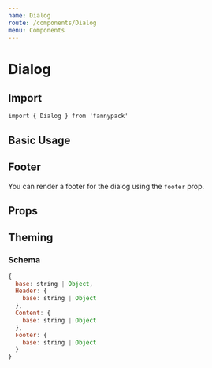 ```yaml
---
name: Dialog
route: /components/Dialog
menu: Components
---
```



# Dialog

## Import

`import { Dialog } from 'fannypack'`

## Basic Usage

<Playground>
  <Dialog>
    <Dialog.Header>
      <Dialog.Title>This is a title</Dialog.Title>
    </Dialog.Header>
    <Dialog.Content>
      Lorem ipsum dolor sit amet, consectetur adipiscing elit. Suspendisse diam ipsum, cursus id placerat congue,
      ultrices eget lectus. Duis posuere, lacus sed tristique commodo, sapien turpis mollis nunc, vestibulum consectetur
      lectus augue sit amet justo.
    </Dialog.Content>
  </Dialog>
</Playground>

## Footer

You can render a footer for the dialog using the `footer` prop.

<Playground>
  <Dialog>
    <Dialog.Header>
      <Dialog.Title>This is a title</Dialog.Title>
    </Dialog.Header>
    <Dialog.Content>
      Lorem ipsum dolor sit amet, consectetur adipiscing elit. Suspendisse diam ipsum, cursus id placerat congue,
      ultrices eget lectus. Duis posuere, lacus sed tristique commodo, sapien turpis mollis nunc, vestibulum consectetur
      lectus augue sit amet justo.
    </Dialog.Content>
    <Dialog.Footer>
      <ActionButtons />
    </Dialog.Footer>
  </Dialog>
</Playground>

## Props

<PropsTable of={Dialog} />

## Theming

### Schema

```jsx
{
  base: string | Object,
  Header: {
    base: string | Object
  },
  Content: {
    base: string | Object
  },
  Footer: {
    base: string | Object
  }
}
```
